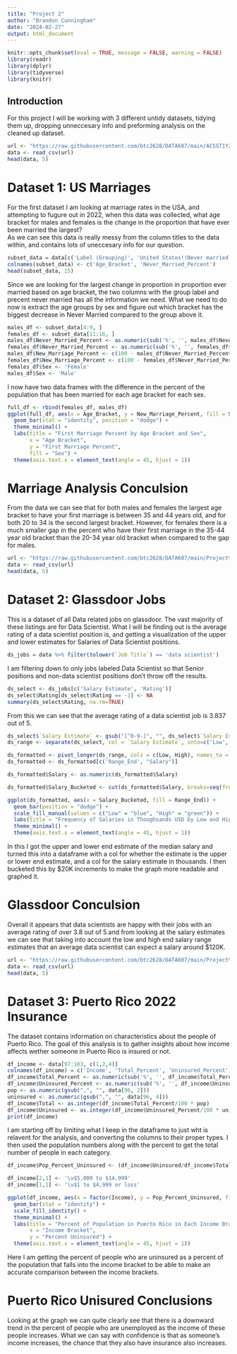 ```yaml
---
title: "Project 2"
author: "Brandon Cunningham"
date: "2024-02-27"
output: html_document
---
```


```r
knitr::opts_chunk$set(eval = TRUE, message = FALSE, warning = FALSE)
library(readr)
library(dplyr)
library(tidyverse)
library(knitr)
```

## Introduction
For this project I will be working with 3 different untidy datasets, tidying them up, dropping unneccesary info and preforming analysis on the cleaned up dataset.

```r
url <- "https://raw.githubusercontent.com/btc2628/DATA607/main/ACSST1Y2022.S1201-2024-02-20T191328.csv"
data <- read_csv(url)
head(data, 5)
```
# Dataset 1: US Marriages
For the first dataset I am looking at marriage rates in the USA, and attempting to fugure out in 2022, when this data was collected, what age bracket for males and females is the change in the proportion that have ever been married the largest?  
As we can see this data is really messy from the column titles to the data within, and contains lots of uneccesary info for our question.

```r
subset_data = data[c('Label (Grouping)', 'United States!!Never married!!Estimate')]
colnames(subset_data) <- c('Age_Bracket', 'Never_Married_Percent')
head(subset_data, 15)
```
Since we are looking for the largest change in proportion in proportion ever married based on age bracket, the two columns with the group label and precent never married has all the information we need. What we need to do now is extract the age groups by sex and figure out which bracket has the biggest decrease in Never Married compared to the group above it.
```r
males_df <- subset_data[4:9, ]
females_df <- subset_data[11:16, ]
males_df$Never_Married_Percent <- as.numeric(sub('%', '', males_df$Never_Married_Percent))
females_df$Never_Married_Percent <- as.numeric(sub('%', '', females_df$Never_Married_Percent))
males_df$New_Marriage_Percent <- c(100 - males_df$Never_Married_Percent[1], diff(males_df$Never_Married_Percent) * -1)
females_df$New_Marriage_Percent <- c(100 - females_df$Never_Married_Percent[1], diff(females_df$Never_Married_Percent) * -1)
females_df$Sex <- 'Female'
males_df$Sex <- 'Male'
```
I now have two data frames with the difference in the percent of the population that has been married for each age bracket for each sex.
```r
full_df <- rbind(females_df, males_df)
ggplot(full_df, aes(x = Age_Bracket, y = New_Marriage_Percent, fill = Sex)) +
  geom_bar(stat = "identity", position = "dodge") +
  theme_minimal() +
  labs(title = "First Marriage Percent by Age Bracket and Sex",
       x = "Age Bracket",
       y = "First Marriage Percent",
       fill = "Sex") +
  theme(axis.text.x = element_text(angle = 45, hjust = 1))
```
  
# Marriage Analysis Conculsion
From the data we can see that for both males and females the largest age bracket to have your first marriage is between 35 and 44 years old, and for both 20 to 34 is the second largest bracket. However, for females there is a much smaller gap in the percent who have their first marriage in the 35-44 year old bracket than the 20-34 year old bracket when compared to the gap for males.
  
  
  
```r
url <- "https://raw.githubusercontent.com/btc2628/DATA607/main/Project%202/glassdoor.csv"
data <- read_csv(url)
head(data, 5)
```
# Dataset 2: Glassdoor Jobs
This is a dataset of all Data related jobs on glassdoor. The vast majority of these listings are for Data Scientist. What I will be finding out is the average rating of a data scientist position is, and getting a visualization of the upper and lower estimates for Salaries of Data Scientist positions.

```r
ds_jobs = data %>% filter(tolower(`Job Title`) == 'data scientist')
```
I am filtering down to only jobs labeled Data Scientist so that Senior positions and non-data scientist positions don't throw off the results.

```r
ds_select <- ds_jobs[c('Salary Estimate', 'Rating')]
ds_select$Rating[ds_select$Rating == -1] <- NA
summary(ds_select$Rating, na.rm=TRUE)
```
From this we can see that the average rating of a data scientist job is 3.837 out of 5. 

```r
ds_select$`Salary Estimate` <- gsub("[^0-9-]", "", ds_select$`Salary Estimate`)
ds_range <- separate(ds_select, col = `Salary Estimate`, into=c('Low', 'High'), sep='-')

ds_formatted <- pivot_longer(ds_range, cols = c(Low, High), names_to = "Range_End", values_to = "Salary")
ds_formatted <- ds_formatted[c('Range_End', "Salary")]

ds_formatted$Salary <- as.numeric(ds_formatted$Salary)

ds_formatted$Salary_Bucketed <- cut(ds_formatted$Salary, breaks=seq(from=0, to=340, by=20), labels = FALSE) * 20

ggplot(ds_formatted, aes(x = Salary_Bucketed, fill = Range_End)) +
  geom_bar(position = "dodge") +
  scale_fill_manual(values = c("Low" = "blue", "High" = "green")) +
  labs(title = "Frequency of Salaries in Thoughsands USD by Low and High end Estimate", x = "Salary in Thousands USD", y = "Frequency", fill = "Estimate Range End") +
  theme_minimal() +
  theme(axis.text.x = element_text(angle = 45, hjust = 1))
```
  
In this I got the upper and lower end estimate of the median salary and turned this into a dataframe with a col for whether the estimate is the upper or lower end estimate, and a col for the salary estimate in thousands. I then bucketed this by $20K increments to make the graph more readable and graphed it.

# Glassdoor Conculsion
Overall it appears that data scientists are happy with their jobs with an average rating of over 3.8 out of 5.and from looking at the salary estimates we can see that taking into account the low and high end salary range estimates that an average data scientist can expect a salary around $120K.
  
  
```r
url <- "https://raw.githubusercontent.com/btc2628/DATA607/main/Project%202/ACSST1Y2022.S2702PR-2024-02-27T210111.csv"
data <- read_csv(url)
head(data, 5)
```
# Dataset 3: Puerto Rico 2022 Insurance
The dataset contains information on characteristics about the people of Puerto Rico. The goal of this analysis is to gather insights about how income affects wether someone in Puerto Rico is insured or not.

```r
df_income <- data[97:103, c(1,2,4)]
colnames(df_income) = c('Income', 'Total_Percent', 'Uninsured_Percent')
df_income$Total_Percent <- as.numeric(sub('%', '', df_income$Total_Percent))
df_income$Uninsured_Percent <- as.numeric(sub('%', '', df_income$Uninsured_Percent))
pop <- as.numeric(gsub(",", "", data[96, 2]))
uninsured <- as.numeric(gsub(",", "", data[96, 4]))
df_income$Total <- as.integer(df_income$Total_Percent/100 * pop)
df_income$Uninsured <- as.integer(df_income$Uninsured_Percent/100 * uninsured)
print(df_income)
```

I am starting off by limiting what I keep in the dataframe to just wht is relavent for the analysis, and converting the columns to their proper types. I then used the population numbers along with the percent to get the total number of people in each category. 

```r
df_income$Pop_Percent_Uninsured <- (df_income$Uninsured/df_income$Total) * 100

df_income[2,1] <- '\v$5,000 to $14,999'
df_income[1,1] <- '\v$1 to $4,999 or loss'

ggplot(df_income, aes(x = factor(Income), y = Pop_Percent_Uninsured, fill='blue')) +
  geom_bar(stat = "identity") +
  scale_fill_identity() + 
  theme_minimal() +
  labs(title = "Percent of Population in Puerto Rico in Each Income Bracket that is Uninsured",
       x = "Income Bracket",
       y = "Percent Uninsured") +
  theme(axis.text.x = element_text(angle = 45, hjust = 1))
```
  
Here I am getting the percent of people who are uninsured as a percent of the population that falls into the income bracket to be able to make an accurate comparison between the income brackets. 

# Puerto Rico Unisured Conclusions
Looking at the graph we can quite clearly see that there is a downward trend in the percent of people who are unemployed as the income of these people increases. What we can say with confidence is that as someone's income increases, the chance that they also have insurance also increases.
